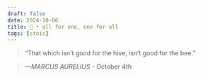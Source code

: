 ```yaml
---
draft: false 
date: 2024-10-06
title: 🗿 • all for one, one for all
tags: [stoic]
---
```


>  “That which isn’t good for the hive, isn’t good for the bee.”

> *—MARCUS AURELIUS* - October 4th